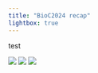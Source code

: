 ```yaml
---
title: "BioC2024 recap"
lightbox: true
---
```

test


![](wes-tim.jpg){group="my-gallery"}
![](wes-erica.jpg){group="my-gallery"}
![](wes-vince.jpg){group="my-gallery"}

